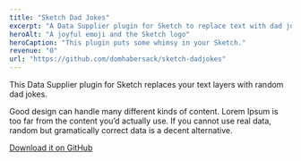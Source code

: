```yaml
---
title: "Sketch Dad Jokes"
excerpt: "A Data Supplier plugin for Sketch to replace text with dad jokes."
heroAlt: "A joyful emoji and the Sketch logo"
heroCaption: "This plugin puts some whimsy in your Sketch."
revenue: "0"
url: "https://github.com/domhabersack/sketch-dadjokes"
---
```

This Data Supplier plugin for Sketch replaces your text layers with random dad jokes.

Good design can handle many different kinds of content. Lorem Ipsum is too far from the content you’d actually use. If you cannot use real data, random but gramatically correct data is a decent alternative.

[Download it on GitHub](https://github.com/domhabersack/sketch-dadjokes)
